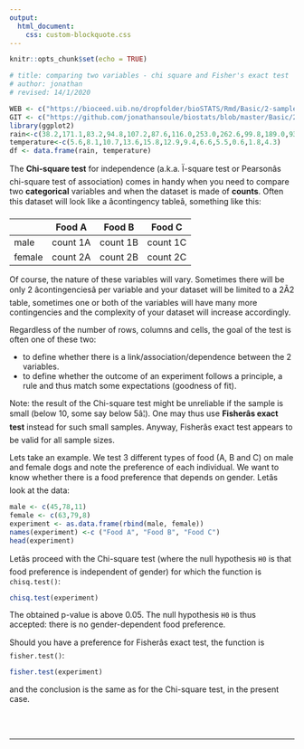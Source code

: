 ```yaml
---
output:
  html_document:
    css: custom-blockquote.css
---
```


```r
knitr::opts_chunk$set(echo = TRUE)

# title: comparing two variables - chi square and Fisher's exact test 
# author: jonathan
# revised: 14/1/2020 

WEB <- c("https://bioceed.uib.no/dropfolder/bioSTATS/Rmd/Basic/2-sample/chi.html")
GIT <- c("https://github.com/jonathansoule/biostats/blob/master/Basic/2-sample/chi.Rmd")
library(ggplot2)
rain<-c(38.2,171.1,83.2,94.8,107.2,87.6,116.0,253.0,262.6,99.8,189.0,93.8)
temperature<-c(5.6,8.1,10.7,13.6,15.8,12.9,9.4,6.6,5.5,0.6,1.8,4.3)
df <- data.frame(rain, temperature)
```

The **Chi-square test** for independence (a.k.a. Ï-square test or Pearsonâs chi-square test of association) comes in handy when you need to compare two **categorical** variables and when the dataset is made of **counts**. Often this dataset will look like a âcontingency tableâ, something like this:

|        |	Food A	|  Food B	 |  Food C  |
|--------|----------|----------|----------|
|  male  | count 1A	| count 1B | count 1C |
| female | count 2A | count 2B | count 2C |

Of course, the nature of these variables will vary. Sometimes there will be only 2 âcontingenciesâ per variable and your dataset will be limited to a 2Ã2 table, sometimes one or both of the variables will have many more contingencies and the complexity of your dataset will increase accordingly.

Regardless of the number of rows, columns and cells, the goal of the test is often one of these two:

+ to define whether there is a link/association/dependence between the 2 variables.
+ to define whether the outcome of an experiment follows a principle, a rule and thus match some expectations (goodness of fit).

Note: the result of the Chi-square test might be unreliable if the sample is small (below 10, some say below 5â¦). One may thus use **Fisherâs exact test** instead for such small samples. Anyway, Fisherâs exact test appears to be valid for all sample sizes.

Lets take an example. We test 3 different types of food (A, B and C) on male and female dogs and note the preference of each individual. We want to know whether there is a food preference that depends on gender. Letâs look at the data:

```r
male <- c(45,78,11)
female <- c(63,79,8)
experiment <- as.data.frame(rbind(male, female))
names(experiment) <-c ("Food A", "Food B", "Food C")
head(experiment)
```

Letâs proceed with the Chi-square test (where the null hypothesis `H0` is that food preference is independent of gender) for which the function is `chisq.test()`:

```r
chisq.test(experiment)
```
The obtained p-value is above 0.05. The null hypothesis `H0` is thus accepted: there is no gender-dependent food preference.

Should you have a preference for Fisherâs exact test, the function is `fisher.test()`:
```r
fisher.test(experiment)
```
and the conclusion is the same as for the Chi-square test, in the present case.

<br/><br/>

***
<!-- UNCOMMENT TO ACTIVATE
Get the Rmarkdown file corresponding to this page on [GitHub](`r GIT`){target="_blank"}.
-->
